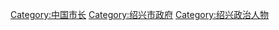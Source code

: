[[Category:中国市长|Category:中国市长]]
[[Category:绍兴市政府|Category:绍兴市政府]]
[[Category:绍兴政治人物|Category:绍兴政治人物]]
